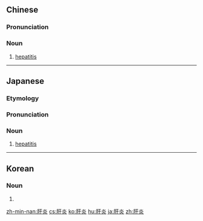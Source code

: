 ==Chinese==
{{zh-forms}}
{{wikipedia|lang=zh}}

===Pronunciation===
{{zh-pron
|m=gānyán
|c=gon1 jim4
|mn=koaⁿ-iām
|cat=n
}}

===Noun===
{{zh-noun}}

# {{lb|zh|Advanced Mandarin|disease}} [[hepatitis]]

----

==Japanese==
{{wikipedia|lang=ja}}
{{ja-kanjitab|かん|えん|yomi=o}}

===Etymology===
{{suf|ja|肝|炎|t1=[[liver]]|t2=[[-itis]]|tr1=kan|tr2=en|sort=かんえん}}

===Pronunciation===
{{ja-pron|acc=1|y=o|かんえん}}

===Noun===
{{ja-noun|かんえん}}

# {{lb|ja|disease|sort=かんえん}} [[hepatitis]]

----

==Korean==
{{ko-hanjatab}}

===Noun===
{{ko-noun|hangeul=간염|mr=kanyŏm|y=kān.yem}}

# {{hanja form of|간염|[[hepatitis]]}}

[[zh-min-nan:肝炎]]
[[cs:肝炎]]
[[ko:肝炎]]
[[hu:肝炎]]
[[ja:肝炎]]
[[zh:肝炎]]